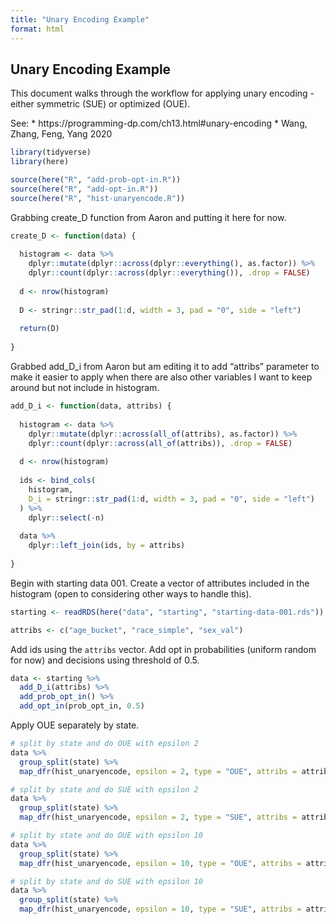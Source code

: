 ```yaml
---
title: "Unary Encoding Example"
format: html
---
```


## Unary Encoding Example

This document walks through the workflow for applying unary encoding - either symmetric (SUE) or optimized (OUE).

See: 
* https://programming-dp.com/ch13.html#unary-encoding
* Wang, Zhang, Feng, Yang 2020

```r
library(tidyverse)
library(here)

source(here("R", "add-prob-opt-in.R"))
source(here("R", "add-opt-in.R"))
source(here("R", "hist-unaryencode.R"))
```

Grabbing create_D function from Aaron and putting it here for now.

```r
create_D <- function(data) {
  
  histogram <- data %>% 
    dplyr::mutate(dplyr::across(dplyr::everything(), as.factor)) %>%
    dplyr::count(dplyr::across(dplyr::everything()), .drop = FALSE)
  
  d <- nrow(histogram)
  
  D <- stringr::str_pad(1:d, width = 3, pad = "0", side = "left")
  
  return(D)
  
}
```

Grabbed add_D_i from Aaron but am editing it to add "attribs" parameter to make it easier to apply when there are also other variables I want to keep around but not include in histogram.

```r
add_D_i <- function(data, attribs) {
  
  histogram <- data %>% 
    dplyr::mutate(dplyr::across(all_of(attribs), as.factor)) %>%
    dplyr::count(dplyr::across(all_of(attribs)), .drop = FALSE)
    
  d <- nrow(histogram)
  
  ids <- bind_cols(
    histogram,
    D_i = stringr::str_pad(1:d, width = 3, pad = "0", side = "left")
  ) %>%
    dplyr::select(-n)
  
  data %>%
    dplyr::left_join(ids, by = attribs)
  
}
```

Begin with starting data 001. Create a vector of attributes included in the histogram (open to considering other ways to handle this).

```r
starting <- readRDS(here("data", "starting", "starting-data-001.rds"))

attribs <- c("age_bucket", "race_simple", "sex_val")
```

Add ids using the `attribs` vector. Add opt in probabilities (uniform random for now) and decisions using threshold of 0.5.

```r
data <- starting %>%
  add_D_i(attribs) %>%
  add_prob_opt_in() %>%
  add_opt_in(prob_opt_in, 0.5)
```

Apply OUE separately by state.

```r
# split by state and do OUE with epsilon 2
data %>%
  group_split(state) %>%
  map_dfr(hist_unaryencode, epsilon = 2, type = "OUE", attribs = attribs)

# split by state and do SUE with epsilon 2
data %>%
  group_split(state) %>%
  map_dfr(hist_unaryencode, epsilon = 2, type = "SUE", attribs = attribs)
```

```r
# split by state and do OUE with epsilon 10
data %>%
  group_split(state) %>%
  map_dfr(hist_unaryencode, epsilon = 10, type = "OUE", attribs = attribs)

# split by state and do SUE with epsilon 10
data %>%
  group_split(state) %>%
  map_dfr(hist_unaryencode, epsilon = 10, type = "SUE", attribs = attribs)
```


